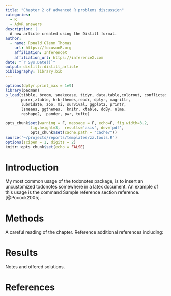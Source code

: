 ```yaml
---
title: "Chapter 2 of advanced R problems discussion"
categories:
  - R 
  - AdvR answers
description: |
  A new article created using the Distill format.
author:
  - name: Ronald Glenn Thomas
    url: https://focusonR.org
    affiliation: InferenceX
    affiliation_url: https://inferenceX.com
date: "`r Sys.Date()`"
output: distill::distill_article
bibliography: library.bib
---
```


```r
options(dplyr.print_max = 1e9)
library(pacman)
p_load(tibble, broom, snakecase, tidyr, data.table,colorout, conflicted,
       purrr,ztable, hrbrthemes,readr, dplyr, magrittr, 
       lubridate, zoo, mi, survival, ggplot2, printr,
       lsmeans, ggthemes,  knitr, xtable, doBy, nlme,
       reshape2,  pander, pwr, tufte)

opts_chunk$set(warning = F, message = F, echo=F, fig.width=3.2,
	       fig.height=3,  results='asis', dev='pdf',
	       opts_chunk$set(cache.path = "cache/"))
source('~/projects/reports/templates/zz.tools.R')
options(scipen = 1, digits = 2)
knitr::opts_chunk$set(echo = FALSE)
```



# Introduction

My most common usage of the todonotes package, is to insert an uncustomized
todonotes somewhere in a latex document. An example of this usage is the command
Sample reference section reference. [@Pocock2005].

# Methods
A careful reading of the chapter. Reference additional references
including: 

# Results
Notes and offered solutions. 


# References





